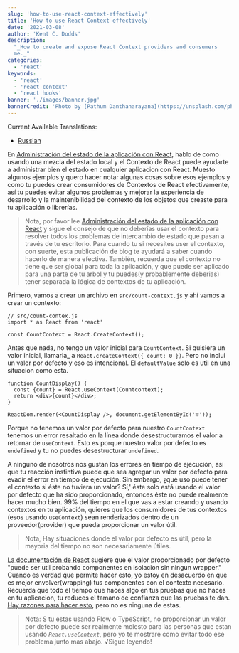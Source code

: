 ```yaml
---
slug: 'how-to-use-react-context-effectively'
title: 'How to use React Context effectively'
date: '2021-03-08'
author: 'Kent C. Dodds'
description:
  "_How to create and expose React Context providers and consumers
  me._"
categories:
  - 'react'
keywords:
  - 'react'
  - 'react context'
  - 'react hooks'
banner: './images/banner.jpg'
bannerCredit: 'Photo by [Pathum Danthanarayana](https://unsplash.com/photos/KLbUohEjb04)'
---
```


Current Available Translations:
* [Russian](https://habr.com/ru/post/522896/)

En [Administración del estado de la aplicación con React](https://kentcdodds.com/blog/application-state-management-with-react), hablo de como usando una mezcla del estado local y el Contexto de React puede ayudarte a administrar bien el estado en cualquier aplicacion con React. Muesto algunos ejemplos y quero hacer notar algunas cosas sobre esos ejemplos y como tu puedes crear consumidores de Contextos de React efectivamente, así tu puedes evitar algunos problemas y mejorar la experiencia de desarrollo y la maintenibilidad del contexto de los objetos que creaste para tu aplicación o librerías.

> Nota, por favor lee [Administración del estado de la aplicación con React](https://kentcdodds.com/blog/application-state-management-with-react) y sigue el consejo de que no deberías usar el contexto para resolver todos los problemas de intercambio de estado que pasan a través de tu escritorio. Para cuando tu si necesites user el contexto, con suerte, esta publicación de blog te ayudará a saber cuando hacerlo de manera efectiva. También, recuerda que el contexto no tiene que ser global para toda la aplicación, y que puede ser aplicado para una parte de tu arbol y tu puedes(y probablemente deberias) tener separada la lógica de contextos de tu aplicación.

Primero, vamos a crear un archivo en `src/count-context.js` y ahí vamos a crear un contexto:

```
// src/count-contex.js
import * as React from 'react'

const CountContext = React.CreateContext();
```

Antes que nada, no tengo un valor inicial para `CountContext`. Si quisiera un valor inicial, llamaria_ a `React.createContext({ count: 0 })`. Pero no inclui un valor por defecto y eso es intencional. El `defaultValue` solo es util en una situacion como esta.

```
function CountDisplay() {
  const {count} = React.useContext(Countcontext);
  return <div>{count}</div>;
}

ReactDom.render(<CountDisplay />, document.getElementById('🔯'));
```

Porque no tenemos un valor por defecto para  nuestro `CountContext` tenemos un error resaltado en la línea donde desestructuramos el valor a retornar de `useContext`. Esto es porque nuestro valor por defecto es `undefined` y tu no puedes desestructurar `undefined`.

A ninguno de nosotros nos gustan los errores en tiempo de ejecución, así que tu reacción instintiva puede que sea agregar un valor por defecto para evadir el error en tiempo de ejecución. Sin embargo, ¿qué uso puede tener el contexto si éste no tuviera un valor? Sí,' éste solo está usando el valor por defecto que ha sido proporcionado, entonces éste no puede realmente hacer mucho bien. 99% del tiempo en el que vas a estar creando y usando contextos en tu aplicación, quieres que los consumidores de tus contextos (esos usando `useContext`) sean renderizados dentro de un proveedor(provider) que pueda proporcionar un valor útil.

> Nota, Hay situaciones donde el valor por defecto es útil, pero la mayoria del tiempo no son necesariamente útiles.

[La documentación de React](https://reactjs.org/docs/context.html#reactcreatecontext) sugiere que el valor proporcionado por defecto "puede ser util probando componentes en isolacion sin ningun wrapper." Cuando es verdad que permite hacer esto, yo estoy en desacuerdo en que es mejor envolver(wrapping) tus componentes con el contexto necesario. Recuerda que todo el tiempo que haces algo en tus pruebas que no haces en tu aplicacion, tu reduces el tamano de confianza que las pruebas te dan. [Hay razones para hacer esto](https://kentcdodds.com/blog/the-merits-of-mocking), pero no es ninguna de estas.

> Nota: S tu estas usando Flow o TypeScript, no proporcionar un valor por defecto puede ser realmente molesto para las personas que estan usando *`React.useContext`*, pero yo te mostrare como evitar todo ese problema junto mas abajo. √Sigue leyendo!

